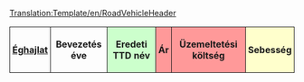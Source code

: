 <noinclude>[[Translation:Template/en/RoadVehicleHeader]]</noinclude><noinclude>
</noinclude>
{|
!style="padding:4px; border:1px solid"|[[hu/Manual/Base Set/TSRY|Éghajlat]]
!style="padding:4px; border:1px solid"|Bevezetés éve
!style="padding:4px; border:1px solid; background: #ccffcc"|Eredeti TTD név
!style="padding:4px; border:1px solid; background: #ff9999" colspan="2"|Ár
!style="padding:4px; border:1px solid; background: #ff9999" colspan="2"|Üzemeltetési költség
!style="padding:4px; border:1px solid; background: #ffffcc" colspan="2"|Sebesség
!style="padding:4px; border:1px solid; background: #ccccff"|[[hu/Manual/Rakomány|Kapacitás]]
!style="padding:4px; border:1px solid"|Élettartam<noinclude>
|}</noinclude>
